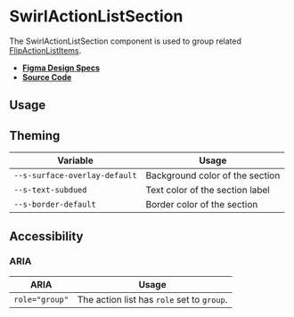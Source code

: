 
<Meta title="Components/SwirlActionListSection" />

# SwirlActionListSection

The SwirlActionListSection component is used to group related
[FlipActionListItems](?path=/docs/components-flipactionlistitem--swirl-action-list-item).

- **[Figma Design Specs](https://www.figma.com/file/iRHiAFsHxnzux8gQ9EjlZe/Flip-Components?node-id=40%3A7754)**
- **[Source Code](https://github.com/flip-corp/swirl/tree/main/packages/swirl-components/src/components/swirl-action-list-section)**

## Usage

<Canvas withSource="open">
  <Story id="components-swirlactionlistsection--swirl-action-list-section" />
</Canvas>

<ArgsTable story="." />

## Theming

| Variable                      | Usage                           |
| ----------------------------- | ------------------------------- |
| `--s-surface-overlay-default` | Background color of the section |
| `--s-text-subdued`            | Text color of the section label |
| `--s-border-default`          | Border color of the section     |

## Accessibility

### ARIA

| ARIA           | Usage                                      |
| -------------- | ------------------------------------------ |
| `role="group"` | The action list has `role` set to `group`. |
